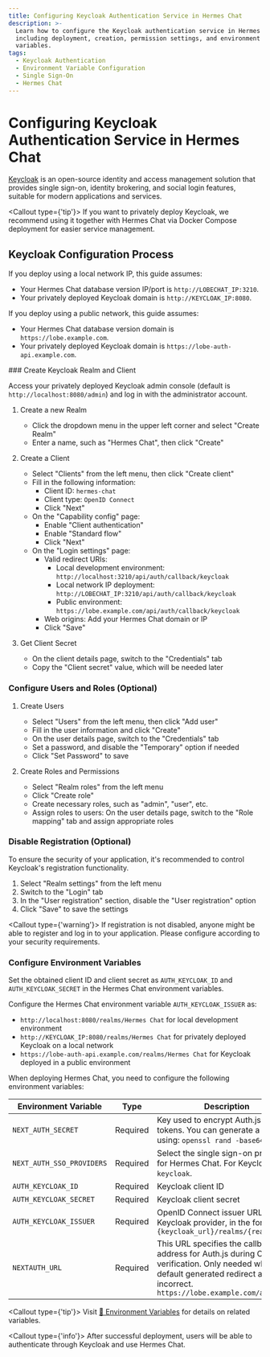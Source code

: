 ```yaml
---
title: Configuring Keycloak Authentication Service in Hermes Chat
description: >-
  Learn how to configure the Keycloak authentication service in Hermes Chat,
  including deployment, creation, permission settings, and environment
  variables.
tags:
  - Keycloak Authentication
  - Environment Variable Configuration
  - Single Sign-On
  - Hermes Chat
---
```


# Configuring Keycloak Authentication Service in Hermes Chat

[Keycloak](https://www.keycloak.org/) is an open-source identity and access management solution that provides single sign-on, identity brokering, and social login features, suitable for modern applications and services.

<Callout type={'tip'}>
  If you want to privately deploy Keycloak, we recommend using it together with Hermes Chat via Docker
  Compose deployment for easier service management.
</Callout>

## Keycloak Configuration Process

If you deploy using a local network IP, this guide assumes:

- Your Hermes Chat database version IP/port is `http://LOBECHAT_IP:3210`.
- Your privately deployed Keycloak domain is `http://KEYCLOAK_IP:8080`.

If you deploy using a public network, this guide assumes:

- Your Hermes Chat database version domain is `https://lobe.example.com`.
- Your privately deployed Keycloak domain is `https://lobe-auth-api.example.com`.

<Steps>
  ### Create Keycloak Realm and Client

  Access your privately deployed Keycloak admin console (default is `http://localhost:8080/admin`) and log in with the administrator account.

  1. Create a new Realm

     - Click the dropdown menu in the upper left corner and select "Create Realm"
     - Enter a name, such as "Hermes Chat", then click "Create"

  2. Create a Client

     - Select "Clients" from the left menu, then click "Create client"
     - Fill in the following information:
       - Client ID: `hermes-chat`
       - Client type: `OpenID Connect`
       - Click "Next"
     - On the "Capability config" page:
       - Enable "Client authentication"
       - Enable "Standard flow"
       - Click "Next"
     - On the "Login settings" page:
       - Valid redirect URIs:
         - Local development environment: `http://localhost:3210/api/auth/callback/keycloak`
         - Local network IP deployment: `http://LOBECHAT_IP:3210/api/auth/callback/keycloak`
         - Public environment: `https://lobe.example.com/api/auth/callback/keycloak`
       - Web origins: Add your Hermes Chat domain or IP
       - Click "Save"

  3. Get Client Secret
     - On the client details page, switch to the "Credentials" tab
     - Copy the "Client secret" value, which will be needed later

  ### Configure Users and Roles (Optional)

  1. Create Users

     - Select "Users" from the left menu, then click "Add user"
     - Fill in the user information and click "Create"
     - On the user details page, switch to the "Credentials" tab
     - Set a password, and disable the "Temporary" option if needed
     - Click "Set Password" to save

  2. Create Roles and Permissions
     - Select "Realm roles" from the left menu
     - Click "Create role"
     - Create necessary roles, such as "admin", "user", etc.
     - Assign roles to users: On the user details page, switch to the "Role mapping" tab and assign appropriate roles

  ### Disable Registration (Optional)

  To ensure the security of your application, it's recommended to control Keycloak's registration functionality.

  1. Select "Realm settings" from the left menu
  2. Switch to the "Login" tab
  3. In the "User registration" section, disable the "User registration" option
  4. Click "Save" to save the settings

  <Callout type={'warning'}>
    If registration is not disabled, anyone might be able to register and log in to your application.
    Please configure according to your security requirements.
  </Callout>

  ### Configure Environment Variables

  Set the obtained client ID and client secret as `AUTH_KEYCLOAK_ID` and `AUTH_KEYCLOAK_SECRET` in the Hermes Chat environment variables.

  Configure the Hermes Chat environment variable `AUTH_KEYCLOAK_ISSUER` as:

  - `http://localhost:8080/realms/Hermes Chat` for local development environment
  - `http://KEYCLOAK_IP:8080/realms/Hermes Chat` for privately deployed Keycloak on a local network
  - `https://lobe-auth-api.example.com/realms/Hermes Chat` for Keycloak deployed in a public environment

  When deploying Hermes Chat, you need to configure the following environment variables:

  | Environment Variable      | Type     | Description                                                                                                                                                                              |
  | ------------------------- | -------- | ---------------------------------------------------------------------------------------------------------------------------------------------------------------------------------------- |
  | `NEXT_AUTH_SECRET`        | Required | Key used to encrypt Auth.js session tokens. You can generate a key using: `openssl rand -base64 32`                                                                                      |
  | `NEXT_AUTH_SSO_PROVIDERS` | Required | Select the single sign-on provider for Hermes Chat. For Keycloak, fill in `keycloak`.                                                                                                    |
  | `AUTH_KEYCLOAK_ID`        | Required | Keycloak client ID                                                                                                                                                                       |
  | `AUTH_KEYCLOAK_SECRET`    | Required | Keycloak client secret                                                                                                                                                                   |
  | `AUTH_KEYCLOAK_ISSUER`    | Required | OpenID Connect issuer URL for the Keycloak provider, in the format `{keycloak_url}/realms/{realm_name}`                                                                                  |
  | `NEXTAUTH_URL`            | Required | This URL specifies the callback address for Auth.js during OAuth verification. Only needed when the default generated redirect address is incorrect. `https://lobe.example.com/api/auth` |

  <Callout type={'tip'}>
    Visit [📘 Environment Variables](/zh/docs/self-hosting/environment-variables/auth#keycloak) for details on related variables.
  </Callout>
</Steps>

<Callout type={'info'}>
  After successful deployment, users will be able to authenticate through Keycloak and use Hermes Chat.
</Callout>
